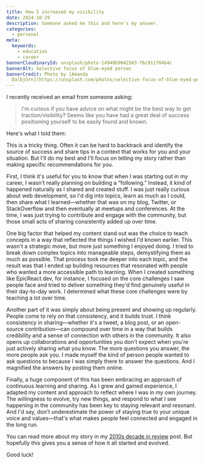```yaml
---
title: How I increased my visibility
date: 2024-10-29
description: Someone asked me this and here's my answer.
categories:
  - personal
meta:
  keywords:
    - education
    - career
bannerCloudinaryId: unsplash/photo-1494869042583-f6c911f04b4c
bannerAlt: Selective focus of blue-eyed person
bannerCredit: Photo by [Amanda
  Dalbjörn](https://unsplash.com/photos/selective-focus-of-blue-eyed-person-UbJMy92p8wk)
---
```


I recently received an email from someone asking:

> I'm curious if you have advice on what might be the best way to get
> traction/visibility? Seems like you have had a great deal of success
> positioning yourself to be easily found and known.

Here's what I told them:

This is a tricky thing. Often it can be hard to backtrack and identify the
source of success and share tips in a context that works for you and your
situation. But I'll do my best and I'll focus on telling my story rather than
making specific recommendations for you.

First, I think it's useful for you to know that when I was starting out in my
career, I wasn't really planning on building a “following.” Instead, it kind of
happened naturally as I shared and created stuff. I was just really curious
about web development, so I'd dig into topics, learn as much as I could, then
share what I learned—whether that was on my blog, Twitter, or StackOverflow and
then eventually at meetups and conferences. At the time, I was just trying to
contribute and engage with the community, but those small acts of sharing
consistently added up over time.

One big factor that helped my content stand out was the choice to teach concepts
in a way that reflected the things I wished I'd known earlier. This wasn't a
strategic move, but more just something I enjoyed doing. I tried to break down
complex topics into manageable steps, demystifying them as much as possible.
That process took me deeper into each topic, and the result was that I ended up
building resources that resonated with people who wanted a more accessible path
to learning. When I created something like EpicReact.dev, for instance, I focused
on the core challenges I saw people face and tried to deliver something they'd
find genuinely useful in their day-to-day work. I determined what these core
challenges were by teaching a lot over time.

Another part of it was simply about being present and showing up regularly.
People come to rely on that consistency, and it builds trust. I think
consistency in sharing—whether it's a tweet, a blog post, or an open-source
contribution—can compound over time in a way that builds credibility and a sense
of connection with others in the community. It also opens up collaborations and
opportunities you don't expect when you're just actively sharing what you know.
The more questions you answer, the more people ask you. I made myself the kind
of person people wanted to ask questions to because I was simply there to answer
the questions. And I magnified the answers by posting them online.

Finally, a huge component of this has been embracing an approach of continuous
learning and sharing. As I grew and gained experience, I adapted my content and
approach to reflect where I was in my own journey. The willingness to evolve,
try new things, and respond to what I see happening in the community has been
key to staying relevant and resonant. And I'd say, don't underestimate the power
of staying true to your unique voice and values—that's what makes people feel
connected and engaged in the long run.

You can read more about my story in my [2010s decade in review](/blog/2010s)
post. But hopefully this gives you a sense of how it all started and evolved.

Good luck!
